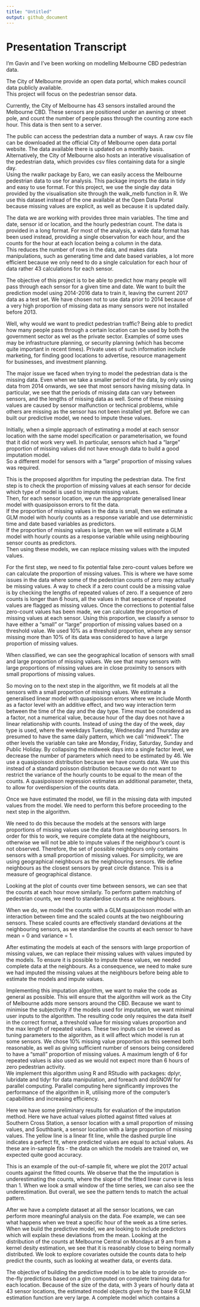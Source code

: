 ```yaml
---
title: "Untitled"
output: github_document
---
```


# Presentation Transcript

I'm Gavin and I've been working on modelling Melbourne CBD pedestrian data.  

The City of Melbourne provide an open data portal, which makes council data publicly available.  
This project will focus on the pedestrian sensor data.  
  
Currently, the City of Melbourne has 43 sensors installed around the Melbourne CBD. These sensors are positioned under an awning or street pole, and count the number of people pass through the counting zone each hour. This data is then sent to a server.  
  
The public can access the pedestrian data a number of ways. A raw csv file can be downloaded at the official City of Melbourne open data portal website. The data available there is updated on a monthly basis.  
Alternatively, the City of Melbourne also hosts an interative visualisation of the pedestrian data, which provides csv files containing data for a single day.  
Using the rwalkr package by Earo, we can easily access the Melbourne pedestrian data to use for analysis. This package imports the data in tidy and easy to use format. 
For this project, we use the single day data provided by the visualisation site through the walk_melb function in R. We use this dataset instead of the one available at the Open Data Portal because missing values are explicit, as well as because it is updated daily.   
  
The data we are working with provides three main variables. The time and date, sensor id or location, and the hourly pedestrian count. The data is provided in a long format. For most of the analysis, a wide data format has been used instead, providing a single observation for each hour, and the counts for the hour at each location being a column in the data.  
This reduces the number of rows in the data, and makes data manipulations, such as generating time and date based variables, a lot more efficient because we only need to do a single calculation for each hour of data rather 43 calculations for each sensor.  

The objective of this project is to be able to predict how many people will pass through each sensor for a given time and date. We want to built the prediction model using 2014-2016 data to train it, leaving the current 2017 data as a test set. We have chosen not to use data prior to 2014 because of a very high proportion of missing data as many sensors were not installed before 2013.  
  
Well, why would we want to predict pedestrian traffic? Being able to predict how many people pass through a certain location can be used by both the government sector as wel as the private sector. Examples of some uses may be infrastructure planning, or security planning (which has become quite important in recent times). Private uses of such information include marketing, for finding good locations to advertise, resource management for businesses, and investment planning.

The major issue we faced when trying to model the pedestrian data is the missing data. Even when we take a smaller period of the data, by only using data from 2014 onwards, we see that most sensors having missing data. In particular, we see that the periods of missing data can vary between sensors, and the lengths of missing data as well. Some of these missing values are caused by sensor malfunction or technical problems, while others are missing as the sensor has not been installed yet. Before we can built our predictive model, we need to impute these values.  
  
Initially, when a simple approach of estimating a model at each sensor location with the same model specification or parameterisation, we found that it did not work very well. In particular, sensors which had a "large" proportion of missing values did not have enough data to build a good imputation model.  
So a different model for sensors with a "large" proportion of missing values was required. 

This is the proposed algorithm for imputing the pedestrian data.
The first step is to check the proportion of missing values at each sensor for decide which type of model is used to impute missing values.  
Then, for each sensor location, we run the appropriate generalised linear model with quasipoisson errors to fit the data.  
If the proportion of missing values in the data is small, then we estimate a GLM model with hourly counts as a response variable and use deterministic time and date based variables as predictors.  
If the proportion of missing values is large, then we will estimate a GLM model with hourly counts as a response variable while using neighbouring sensor counts as predictors.  
Then using these models, we can replace missing values with the imputed values.  
  
For the first step, we need to fix potential false zero-count values before we can calculate the proportion of missing values. This is where we have some issues in the data where some of the pedestrian counts of zero may actually be missing values. A way to check if a zero count could be a missing value is by checking the lengths of repeated values of zero. If a sequence of zero counts is longer than 6 hours, all the values in that sequence of repeated values are flagged as missing values.
Once the corrections to potential false zero-count values has been made, we can calculate the proportion of missing values at each sensor. Using this proportion, we classify a sensor to have either a "small" or "large" proportion of missing values based on a threshold value. We used 10% as a threshold proportion, where any sensor missing more than 10% of its data was considered to have a large proportion of missing values.

When classified, we can see the geographical location of sensors with small and large proportion of missing values. We see that many sensors with large proportions of missing values are in close proximity to sensors with small proportions of missing values.  
  
So moving on to the next step in the algorithm, we fit models at all the sensors with a small proportion of missing values. We estimate a generalised linear model with quasipoisson errors where we include Month as a factor level with an additive effect, and two way interaction term between the time of the day and the day type. Time must be considered as a factor, not a numerical value, because hour of the day does not have a linear relationship with counts. Instead of using the day of the week, day type is used, where the weekdays Tuesday, Wednesday and Thursday are presumed to have the same daily pattern, which we call "midweek". The other levels the variable can take are Monday, Friday, Saturday, Sunday and Public Holiday. By collapsing the midweek days into a single factor level, we decrease the number of parameters which need to be estimated by 46.
We use a quasipoisson distribution because we have counts data. We use this instead of a standard poisson distribution because we do not want to restrict the variance of the hourly counts to be equal to the mean of the counts. A quasipoisson regression estimates an additional parameter, theta, to allow for overdispersion of the counts data.  
  
Once we have estimated the model, we fill in the missing data with imputed values from the model. We need to perform this before proceeding to the next step in the algorithm.  
  
We need to do this because the models at the sensors with large proportions of missing values use the data from neighbouring sensors. In order for this to work, we require complete data at the neighbours, otherwise we will not be able to impute values if the neighbour's count is not observed. Therefore, the set of possible neighbours only contains sensors with a small proportion of missing values.
For simplicity, we are using geographical neighbours as the neighbouring sensors. We define neighbours as the closest sensors by great circle distance. This is a measure of geographical distance.  
  
Looking at the plot of counts over time between sensors, we can see that the counts at each hour move similarly. To perform pattern matching of pedestrian counts, we need to standardise counts at the neighbours.  
  
When we do, we model the counts with a GLM quasipoisson model with an interaction between time and the scaled counts at the two neighbouring sensors. These scaled counts are effectively standard deviations at the neighbouring sensors, as we standardise the counts at each sensor to have mean = 0 and variance = 1.

After estimating the models at each of the sensors with large proportion of missing values, we can replace their missing values with values imputed by the models. To ensure it is possible to impute these values, we needed complete data at the neighbours. As a consequence, we need to make sure we had imputed the missing values at the neighbours before being able to estimate the models and impute values.  
  
Implementing this imputation algorithm, we want to make the code as general as possible. This will ensure that the algorithm will work as the City of Melbourne adds more sensors around the CBD. Because we want to minimise the subjectivity if the models used for imputation, we want minimal user inputs to the algorithm. The resulting code only requires the data itself in the correct format, a threshold value for missing values proportion and the max length of repeated values. These two inputs can be viewed as tuning parameters to the algorithm, as it will affect which model is run at some sensors. We chose 10% missing value proportion as this seemed both reasonable, as well as giving sufficient number of sensors being considered to have a "small" proportion of missing values. A maximum length of 6 for repeated values is also used as we would not expect more than 6 hours of zero pedestrian activity.  
We implement this algorithm using R and RStudio with packages: dplyr, lubridate and tidyr for data manipulation, and foreach and doSNOW for parallel computing. Parallel computing here significantly improves the performance of the algorithm in R, utilising more of the computer's capabilities and increasing efficiency.  
  
Here we have some preliminary results for evaluation of the imputation method. Here we have actual values plotted against fitted values at Southern Cross Station, a sensor location with a small proportion of missing values, and Southbank, a sensor location with a large proportion of missing values. The yellow line is a linear fit line, while the dashed purple line indicates a perfect fit, where predicted values are equal to actual values. As these are in-sample fits - the data on which the models are trained on, we expected quite good accuracy.  

This is an example of the out-of-sample fit, where we plot the 2017 actual counts against the fitted counts. We observe that the the imputation is underestimating the counts, where the slope of the fitted linear curve is less than 1. When we look a small window of the time series, we can also see the underestimation. But overall, we see the pattern tends to match the actual pattern.

After we have a complete dataset at all the sensor locations, we can perform more meaningful analysis on the data. Foe example, we can see what happens when we treat a specific hour of the week as a time series. When we build the predictive model, we are looking to include predictors which will explain these deviations from the mean. Looking at the distribution of the counts at Melbourne Central on Mondays at 9 am from a kernel desity estimation, we see that it is reasonably close to being normally distributed.
We look to explore covariates outside the counts data to help predict the counts, such as looking at weather data, or events data.  

The objective of building the predictive model is to be able to provide on-the-fly predictions based on a glm computed on complete training data for each location.
Because of the size of the data, with 3 years of hourly data at 43 sensor locations, the estimated model objects given by the base R GLM estimation function are very large. A complete model which contains a 



